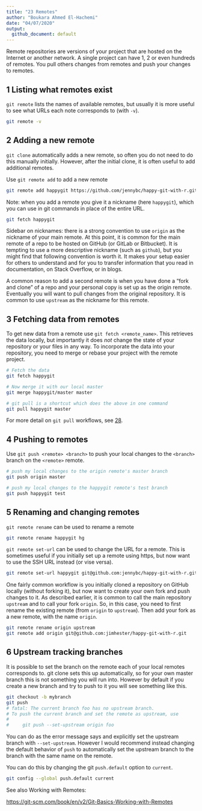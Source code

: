 ```yaml
---
title: "23 Remotes"
author: "Boukara Ahmed El-Hachemi"
date: "04/07/2020"
output: 
  github_document: default
---
```


Remote repositories are versions of your project that are hosted on the Internet or another network. A single project can have 1, 2 or even hundreds of remotes. You pull others changes from remotes and push your changes to remotes.  

## 1 Listing what remotes exist

`git remote` lists the names of available remotes, but usually it is more useful to see what URLs each note corresponds to (with `-v`).  

```bash
git remote -v
```

## 2 Adding a new remote

`git clone` automatically adds a new remote, so often you do not need to do this manually initially. However, after the initial clone, it is often useful to add additional remotes.  

Use `git remote add` to add a new remote  

```bash
git remote add happygit https://github.com/jennybc/happy-git-with-r.git
```

Note: when you add a remote you give it a nickname (here `happygit`), which you can use in git commands in place of the entire URL.  

```bash
git fetch happygit
```

Sidebar on nicknames: there is a strong convention to use `origin` as the nickname of your main remote. At this point, it is common for the main remote of a repo to be hosted on GitHub (or GitLab or Bitbucket). It is tempting to use a more descriptive nickname (such as `github`), but you might find that following convention is worth it. It makes your setup easier for others to understand and for you to transfer information that you read in documentation, on Stack Overflow, or in blogs.    

A common reason to add a second remote is when you have done a “fork and clone” of a repo and your personal copy is set up as the origin remote. Eventually you will want to pull changes from the original repository. It is common to use `upstream` as the nickname for this remote.  

## 3 Fetching data from remotes

To get new data from a remote use `git fetch <remote_name>`. This retrieves the data locally, but importantly it does *not* change the state of your repository or your files in any way. To incorporate the data into your repository, you need to merge or rebase your project with the remote project.  

```bash
# Fetch the data
git fetch happygit

# Now merge it with our local master
git merge happygit/master master

# git pull is a shortcut which does the above in one command
git pull happygit master
```

For more detail on `git pull` workflows, see [28](https://happygitwithr.com/pull-tricky.html#pull-tricky).  

## 4 Pushing to remotes

Use `git push <remote> <branch>` to push your local changes to the `<branch>` branch on the `<remote>` remote.  

```bash
# push my local changes to the origin remote's master branch
git push origin master

# push my local changes to the happygit remote's test branch
git push happygit test
```

## 5 Renaming and changing remotes

`git remote rename` can be used to rename a remote

```bash
git remote rename happygit hg
```

`git remote set-url` can be used to change the URL for a remote. This is sometimes useful if you initially set up a remote using https, but now want to use the SSH URL instead (or vise versa).  

```bash
git remote set-url happygit git@github.com:jennybc/happy-git-with-r.git
```

One fairly common workflow is you initially cloned a repository on GitHub locally (without forking it), but now want to create your own fork and push changes to it. As described earlier, it is common to call the main repository `upstream` and to call your fork `origin`. So, in this case, you need to first rename the existing remote (from `origin` to `upstream`). Then add your fork as a new remote, with the name `origin`.   

```bash
git remote rename origin upstream
git remote add origin git@github.com:jimhester/happy-git-with-r.git
```

## 6 Upstream tracking branches

It is possible to set the branch on the remote each of your local remotes corresponds to. git clone sets this up automatically, so for your own master branch this is not something you will run into. However by default if you create a new branch and try to push to it you will see something like this.  

```bash
git checkout -b mybranch
git push
# fatal: The current branch foo has no upstream branch.
# To push the current branch and set the remote as upstream, use
#
#     git push --set-upstream origin foo
```

You can do as the error message says and explicitly set the upstream branch with `--set-upstream`. However I would recommend instead changing the default behavior of `push` to automatically set the upstream branch to the branch with the same name on the remote.  

You can do this by changing the git `push.default` option to `current`.  

```bash
git config --global push.default current
```

See also Working with Remotes:   

[https://git-scm.com/book/en/v2/Git-Basics-Working-with-Remotes](https://git-scm.com/book/en/v2/Git-Basics-Working-with-Remotes)









